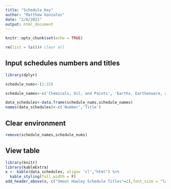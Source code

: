 ```yaml
---
title: "Schedule_Key"
author: "Matthew Gonzalez"
date: "2/8/2021"
output: html_document
---
```


```r
knitr::opts_chunk$set(echo = TRUE)
```

```r
rm(list = ls())# clear all
```

## Input schedules numbers and titles

```r
library(dplyr)

schedule_nums<-(1:15)

schedule_names<-c('Chemicals, Oil, and Paints', 'Earths, Earthenware, and Glassware', 'Metals and Manufactures of', ' Wood and Manufactures of', 'Sugar, Molasses, and Manufactures of', 'Tobacco and Manufactures of', 'Agricultural Products and Provisions', 'Spirits, Wines, and other Beverages','Cotton Manufactures','Flax, Hemp, Jute, and Manufactures of','Wool and Manufactures of', 'Silk Manufactures','Manufactures of Rayon or Other Synthetic Textile', 'Papers and Books', 'Sundries')
```


```r
data_schedules<-data.frame(schedule_nums,schedule_names)
names(data_schedules)<-c('Number','Title')
```

## Clear environment

```r
remove(schedule_names,schedule_nums)
```

## View table
```r
library(knitr)
library(kableExtra)
x <- kable(data_schedules, align= 'cl',"html") %>%
  kable_styling(full_width = F)
add_header_above(x, c("Smoot Hawley Schedule Titles"=2),font_size = "large")
```
